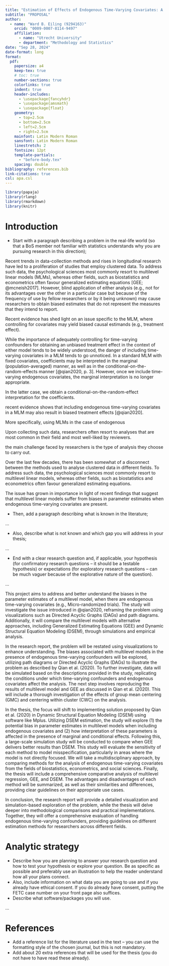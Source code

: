 ```yaml
---
title: "Estimation of Effects of Endogenous Time-Varying Covariates: A Comparison Of Multilevel Modeling and Generalized Estimating Equations"
subtitle: "PROPOSAL" 
author: 
  - name: "Ward B. Eiling (9294163)"
    orcid: "0009-0007-8114-9497"
    affiliation: 
      - name: "Utrecht University"
      - department: "Methodology and Statistics"
date: "Sep 28, 2024"
date-format: long
format: 
  pdf:
    papersize: a4
    keep-tex: true
    # toc: true
    number-sections: true
    colorlinks: true
    indent: true
    header-includes:
      - \usepackage{fancyhdr}
      - \usepackage{amsmath}
      - \usepackage{float}
    geometry:
      - top=2.5cm
      - bottom=2.5cm
      - left=2.5cm
      - right=2.5cm
    mainfont: Latin Modern Roman
    sansfont: Latin Modern Roman
    linestretch: 2
    fontsize: 12pt
    template-partials: 
      - "before-body.tex"
    spacing: double
bibliography: references.bib
link-citations: true
csl: apa.csl
---
```


```{=tex}
\pagestyle{fancy}
  \fancyhead{}
  \fancyhead[L]{PROPOSAL}

\floatplacement{figure}{H} % Place all figures exactly "here"
```
```r
library(papaja)
library(rlang)
library(rmarkdown)
library(knitr)
```

\newpage

# Introduction

-   Start with a paragraph describing a problem in the real-life world (so that a BoS member not familiar with statistics understands why you are pursuing research in this direction);

Recent trends in data-collection methods and rises in longitudinal research have led to a proliferation of studies that employ clustered data. To address such data, the psychological sciences most commonly resort to multilevel linear models (MLMs), whereas other fields, such as biostatistics and econometrics often favour generalized estimating equations [GEE; @mcneish2017]. However, blind application of either analysis (e.g., not for its advantages over the other in a particular case but because of the frequency of use by fellow researchers or by it being unknown) may cause researchers to obtain biased estimates that do not represent the measures that they intend to report.

Recent evidence has shed light on an issue specific to the MLM, where controlling for covariates may yield biased causal estimands (e.g., treatment effect).

While the importance of adequately controlling for time-varying confounders for obtaining an unbiased treatment effect in the context of either model tends to be widely understood, the danger of including time-varying covariates in a MLM tends to go unnoticed. In a standard MLM with fixed covariates, coefficients may be interpreted in the marginal (population-averaged) manner, as well as in the conditional-on-the-random-effects manner [@qian2020, p. 3]. However, once we include time-varying endogenous covariates, the marginal interpretation is no longer appropriate.

In the latter case, we obtain a conditional-on-the-random-effect interpretation for the coefficients.

recent evidence shows that including endogenous time-varying covariates in a MLM may also result in biased treatment effects [@qian2020].

More specifically, using MLMs in the case of endogenous

Upon collecting such data, researchers often resort to analyses that are most common in their field and most well-liked by reviewers.

the main challenge faced by researchers is the type of analysis they choose to carry out.

Over the last few decades, there has been somewhat of a disconnect between the methods used to analyse clustered data in different fields. To address such data, the psychological sciences most commonly resort to multilevel linear models, whereas other fields, such as biostatistics and econometrics often favour generalized estimating equations.

The issue has grown in importance in light of recent findings that suggest that multilevel linear models suffer from biases in parameter estimates when endogenous time-varying covariates are present.

-   Then, add a paragraph describing what is known in the literature;

...

-   Also, describe what is not known and which gap you will address in your thesis;

...

-   End with a clear research question and, if applicable, your hypothesis (for confirmatory research questions – it should be a testable hypothesis) or expectations (for exploratory research questions – can be much vaguer because of the explorative nature of the question).

...

This project aims to address and better understand the biases in the parameter estimates of a multilevel model, when there are endogenous time-varying covariates (e.g., Micro-randomized trials). The study will investigate the issue introduced in @qian2020, reframing the problem using visualizations such as Directed Acyclic Graphs (DAGs) and path diagrams. Additionally, it will compare the multilevel models with alternative approaches, including Generalized Estimating Equations (GEE) and Dynamic Structural Equation Modeling (DSEM), through simulations and empirical analysis.

In the research report, the problem will be restated using visualizations to enhance understanding. The biases associated with multilevel models in the presence of endogenous time-varying confounders will be explored, utilizing path diagrams or Directed Acyclic Graphs (DAGs) to illustrate the problem as described by Qian et al. (2020). To further investigate, data will be simulated based on the descriptions provided in the study, replicating the conditions under which time-varying confounders and endogenous covariates affect the analysis. The next step involves reproducing the results of multilevel model and GEE as discussed in Qian et al. (2020). This will include a thorough investigation of the effects of group mean centering (GMC) and centering within cluster (CWC) on the analysis.

In the thesis, the focus will shift to implementing solution proposed by Qian et al. (2020) in Dynamic Structural Equation Modeling (DSEM) using software like Mplus. Utilizing DSEM estimation, the study will explore (1) the potential bias in parameter estimates in multilevel models when including endogenous covariates and (2) how interpretation of these parameters is affected in the presence of marginal and conditional effects. Following this, a large-scale simulation study will be conducted to compare when GEE delivers better results than DSEM. This study will evaluate the sensitivity of each method to model misspecification, particularly in areas where the model is not directly focused. We will take a multidisciplinary approach, by comparing methods for the analysis of endogenous time-varying covariates from the fields of biostatistics, econometrics, and social sciences. Finally, the thesis will include a comprehensive comparative analysis of multilevel regression, GEE, and DSEM. The advantages and disadvantages of each method will be summarized, as well as their similarities and differences, providing clear guidelines on their appropriate use cases.

In conclusion, the research report will provide a detailed visualization and simulation-based exploration of the problem, while the thesis will delve deeper into methodological comparisons and practical implementations. Together, they will offer a comprehensive evaluation of handling endogenous time-varying confounders, providing guidelines on different estimation methods for researchers across different fields.

# Analytic strategy

-   Describe how you are planning to answer your research question and how to test your hypothesis or explore your question. Be as specific as possible and preferably use an illustration to help the reader understand how all your plans connect.
-   Also, include information on what data you are going to use and if you already have ethical consent. If you do already have consent, putting the FETC case number on your front page also suffices.
-   Describe what software/packages you will use.

...

\newpage

# References

-   Add a reference list for the literature used in the text – you can use the formatting style of the chosen journal, but this is not mandatory.
-   Add about 20 extra references that will be used for the thesis (you do not have to have read these already).

::: {#refs}
:::
